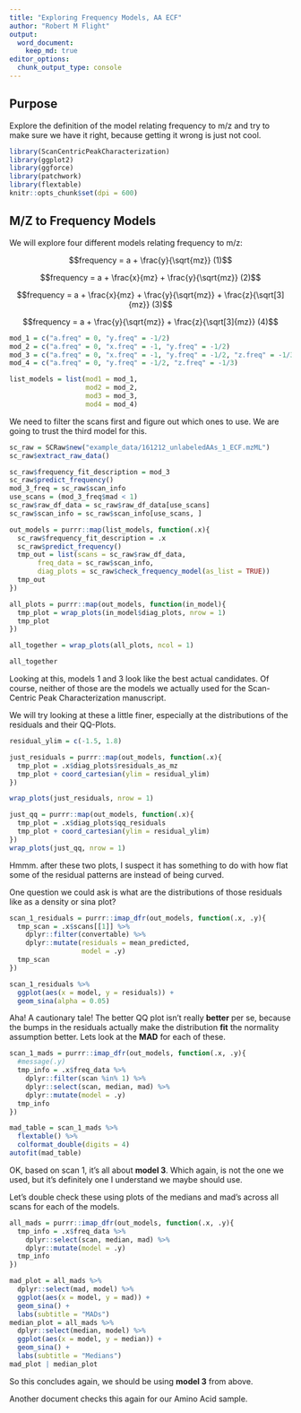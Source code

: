 ```yaml
---
title: "Exploring Frequency Models, AA ECF"
author: "Robert M Flight"
output:
  word_document:
    keep_md: true
editor_options: 
  chunk_output_type: console
---
```


## Purpose

Explore the definition of the model relating frequency to m/z and try to make sure we have it right, because getting it wrong is just not cool.

```r
library(ScanCentricPeakCharacterization)
library(ggplot2)
library(ggforce)
library(patchwork)
library(flextable)
knitr::opts_chunk$set(dpi = 600)
```

## M/Z to Frequency Models

We will explore four different models relating frequency to m/z:

$$frequency = a + \frac{y}{\sqrt{mz}} (1)$$

$$frequency = a + \frac{x}{mz} + \frac{y}{\sqrt{mz}} (2)$$

$$frequency = a + \frac{x}{mz} + \frac{y}{\sqrt{mz}} + \frac{z}{\sqrt[3]{mz}} (3)$$

$$frequency = a + \frac{y}{\sqrt{mz}} + \frac{z}{\sqrt[3]{mz}} (4)$$

```r
mod_1 = c("a.freq" = 0, "y.freq" = -1/2)
mod_2 = c("a.freq" = 0, "x.freq" = -1, "y.freq" = -1/2)
mod_3 = c("a.freq" = 0, "x.freq" = -1, "y.freq" = -1/2, "z.freq" = -1/3)
mod_4 = c("a.freq" = 0, "y.freq" = -1/2, "z.freq" = -1/3)

list_models = list(mod1 = mod_1,
                   mod2 = mod_2,
                   mod3 = mod_3,
                   mod4 = mod_4)
```

We need to filter the scans first and figure out which ones to use.
We are going to trust the third model for this.

```r
sc_raw = SCRaw$new("example_data/161212_unlabeledAAs_1_ECF.mzML")
sc_raw$extract_raw_data()

sc_raw$frequency_fit_description = mod_3
sc_raw$predict_frequency()
mod_3_freq = sc_raw$scan_info
use_scans = (mod_3_freq$mad < 1)
sc_raw$raw_df_data = sc_raw$raw_df_data[use_scans]
sc_raw$scan_info = sc_raw$scan_info[use_scans, ]
```

```r
out_models = purrr::map(list_models, function(.x){
  sc_raw$frequency_fit_description = .x
  sc_raw$predict_frequency()
  tmp_out = list(scans = sc_raw$raw_df_data,
       freq_data = sc_raw$scan_info,
       diag_plots = sc_raw$check_frequency_model(as_list = TRUE))
  tmp_out
})
```

```r
all_plots = purrr::map(out_models, function(in_model){
  tmp_plot = wrap_plots(in_model$diag_plots, nrow = 1)
  tmp_plot
})

all_together = wrap_plots(all_plots, ncol = 1)

all_together
```

Looking at this, models 1 and 3 look like the best actual candidates.
Of course, neither of those are the models we actually used for the Scan-Centric Peak Characterization manuscript. 

We will try looking at these a little finer, especially at the distributions of the residuals and their QQ-Plots.

```r
residual_ylim = c(-1.5, 1.8)

just_residuals = purrr::map(out_models, function(.x){
  tmp_plot = .x$diag_plots$residuals_as_mz
  tmp_plot + coord_cartesian(ylim = residual_ylim)
})

wrap_plots(just_residuals, nrow = 1)
```

```r
just_qq = purrr::map(out_models, function(.x){
  tmp_plot = .x$diag_plots$qq_residuals
  tmp_plot + coord_cartesian(ylim = residual_ylim)
})
wrap_plots(just_qq, nrow = 1)
```

Hmmm. after these two plots, I suspect it has something to do with how flat some of the residual patterns are instead of being curved. 

One question we could ask is what are the distributions of those residuals like as a density or sina plot?

```r
scan_1_residuals = purrr::imap_dfr(out_models, function(.x, .y){
  tmp_scan = .x$scans[[1]] %>%
    dplyr::filter(convertable) %>%
    dplyr::mutate(residuals = mean_predicted,
                  model = .y)
  tmp_scan
})

scan_1_residuals %>%
  ggplot(aes(x = model, y = residuals)) +
  geom_sina(alpha = 0.05)
```

Aha!
A cautionary tale!
The better QQ plot isn't really **better** per se, because the bumps in the residuals actually make the distribution **fit** the normality assumption better.
Lets look at the **MAD** for each of these.

```r
scan_1_mads = purrr::imap_dfr(out_models, function(.x, .y){
  #message(.y)
  tmp_info = .x$freq_data %>%
    dplyr::filter(scan %in% 1) %>%
    dplyr::select(scan, median, mad) %>%
    dplyr::mutate(model = .y)
  tmp_info
})

mad_table = scan_1_mads %>%
  flextable() %>%
  colformat_double(digits = 4)
autofit(mad_table)
```

OK, based on scan 1, it's all about **model 3**.
Which again, is not the one we used, but it's definitely one I understand we maybe should use.

Let's double check these using plots of the medians and mad's across all scans for each of the models.

```r
all_mads = purrr::imap_dfr(out_models, function(.x, .y){
  tmp_info = .x$freq_data %>%
    dplyr::select(scan, median, mad) %>%
    dplyr::mutate(model = .y)
  tmp_info
})

mad_plot = all_mads %>%
  dplyr::select(mad, model) %>%
  ggplot(aes(x = model, y = mad)) +
  geom_sina() +
  labs(subtitle = "MADs")
median_plot = all_mads %>%
  dplyr::select(median, model) %>%
  ggplot(aes(x = model, y = median)) +
  geom_sina() +
  labs(subtitle = "Medians")
mad_plot | median_plot
```

So this concludes again, we should be using **model 3** from above.

Another document checks this again for our Amino Acid sample.

